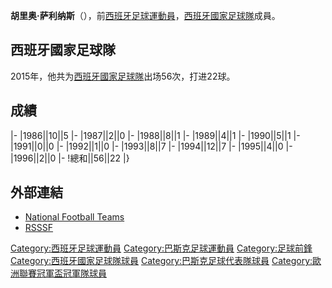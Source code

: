 {{noteTA
|G1=Football
|G2=uefa
|G3=laliga
|1=zh:萨利纳斯; zh-hk: 沙連拿斯;
}}

{{Infobox football biography
|name=胡里奥·萨利纳斯<br />Julio Salinas
|image=Julio Salinas Fernandez 2016.jpg
|fullname=Julio Salinas Fernández
|birth_date={{Birth date and age|1962|9|11}}
|cityofbirth=[[毕尔巴鄂|毕尔巴鄂]]
|countryofbirth=[[西班牙|西班牙]]
|height=
|position=[[前鋒_(足球)|前鋒]]
|currentclub=
| youthyears1 = 1974–1981 | youthclubs1 = [[毕尔巴鄂竞技俱乐部|毕尔巴鄂]]
| years1 = 1981–1984 | clubs1 = [[畢爾包體育會B隊|畢爾包B隊]] | caps1 = 93 | goals1 = 60
| years2 = 1982–1986 | clubs2 = [[毕尔巴鄂竞技俱乐部|毕尔巴鄂]] | caps2 = 68 | goals2 = 13
| years3 = 1986–1988 | clubs3 = [[马德里竞技俱乐部|马德里竞技]] | caps3 = 75 | goals3 = 31
| years4 = 1988–1994 | clubs4 = [[巴塞罗那足球俱乐部|巴塞罗那]] | caps4 = 146 | goals4 = 60
| years5 = 1994–1995 | clubs5 = [[拉科鲁尼亚体育俱乐部|拉科鲁尼亚]] | caps5 = 24 | goals5 = 12
| years6 = 1995–1996 | clubs6 = [[希洪體育|希洪]] | caps6 = 54 | goals6 = 24
| years7 = 1997–1998 | clubs7 = [[橫濱水手|橫濱水手]] | caps7 = 47 | goals7 = 34
| years8 = 1998–2000 | clubs8 = [[阿拉维斯体育|阿拉维斯]] | caps8 = 50 | goals8 = 12
| totalcaps = 557 |totalgoals = 246
| nationalyears1 = 1983–1984 | nationalteam1 = [[西班牙21歲以下國家足球隊|西班牙U21]] | nationalcaps1 = 7 | nationalgoals1 = 3
| nationalyears2 = 1986–1996 | nationalteam2 = [[西班牙國家足球隊|西班牙]] | nationalcaps2 = 56 | nationalgoals2 = 22
}}

'''胡里奥·萨利纳斯'''（{{Bd|1962年|9月11日||}}），前[[西班牙|西班牙]][[足球|足球]][[運動員|運動員]]，[[西班牙國家足球隊|西班牙國家足球隊]]成員。

==西班牙國家足球隊==
2015年，他共为[[西班牙國家足球隊|西班牙國家足球隊]]出场56次，打进22球。

==成績==
{{Football player national team statistics|ESP}}
|-
|1986||10||5
|-
|1987||2||0
|-
|1988||8||1
|-
|1989||4||1
|-
|1990||5||1
|-
|1991||0||0
|-
|1992||1||0
|-
|1993||8||7
|-
|1994||12||7
|-
|1995||4||0
|-
|1996||2||0
|-
!總和||56||22
|}

==外部連結==
*[http://www.national-football-teams.com/player/14109/Julio_Salinas.html National Football Teams] {{Wayback|url=http://www.national-football-teams.com/player/14109/Julio_Salinas.html |date=20210128034240 }}
*[http://www.rsssf.com/miscellaneous/jsalinas-intlg.html RSSSF] {{Wayback|url=http://www.rsssf.com/miscellaneous/jsalinas-intlg.html |date=20121101084512 }}

{{1994年世界盃足球賽西班牙參賽名單}}
{{1996年歐洲足球錦標賽西班牙參賽名單}}

{{Soccer-player-stub}}
{{DEFAULTSORT:Salinas, Julio}}
[[Category:西班牙足球運動員|Category:西班牙足球運動員]]
[[Category:巴斯克足球運動員|Category:巴斯克足球運動員]]
[[Category:足球前鋒|Category:足球前鋒]]
[[Category:西班牙國家足球隊球員|Category:西班牙國家足球隊球員]]
[[Category:巴斯克足球代表隊球員|Category:巴斯克足球代表隊球員]]
[[Category:歐洲聯賽冠軍盃冠軍隊球員|Category:歐洲聯賽冠軍盃冠軍隊球員]]